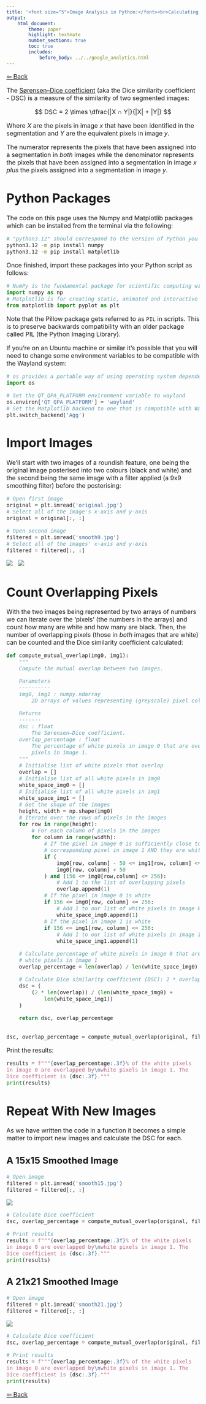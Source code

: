 ```yaml
---
title: '<font size="5">Image Analysis in Python:</font><br>Calculating Overlap and the Dice Coefficient'
output:
    html_document:
        theme: paper
        highlight: textmate
        number_sections: true
        toc: true
        includes:
            before_body: ../../google_analytics.html
---
```


<font size="3">

[⇦ Back](../../python.html)

The [Sørensen–Dice coefficient](https://en.wikipedia.org/wiki/S%C3%B8rensen%E2%80%93Dice_coefficient) (aka the Dice similarity coefficient - DSC) is a measure of the similarity of two segmented images:

$$ DSC = 2 \times \dfrac{|X ∩ Y|}{|X| + |Y|} $$

Where $X$ are the pixels in image $x$ that have been identified in the segmentation and $Y$ are the equivalent pixels in image $y$.

The numerator represents the pixels that have been assigned into a segmentation in *both* images while the denominator represents the pixels that have been assigned into a segmentation in image $x$ *plus* the pixels assigned into a segmentation in image $y$.

Python Packages
===============
The code on this page uses the Numpy and Matplotlib packages which can be installed from the terminal via the following:

```bash
# "python3.12" should correspond to the version of Python you are using
python3.12 -m pip install numpy
python3.12 -m pip install matplotlib
```

Once finished, import these packages into your Python script as follows:

```python
# NumPy is the fundamental package for scientific computing with Python
import numpy as np
# Matplotlib is for creating static, animated and interactive visualizations
from matplotlib import pyplot as plt
```

Note that the Pillow package gets referred to as `PIL` in scripts. This is to preserve backwards compatibility with an older package called PIL (the Python Imaging Library).

If you're on an Ubuntu machine or similar it's possible that you will need to change some environment variables to be compatible with the Wayland system:

```python
# os provides a portable way of using operating system dependent functionality
import os

# Set the QT_QPA_PLATFORM environment variable to wayland
os.environ['QT_QPA_PLATFORM'] = 'wayland'
# Set the Matplotlib backend to one that is compatible with Wayland
plt.switch_backend('Agg')
```

Import Images
=============
We'll start with two images of a roundish feature, one being the original image posterised into two colours (black and white) and the second being the same image with a filter applied (a 9x9 smoothing filter) before the posterising:

```python
# Open first image
original = plt.imread('original.jpg')
# Select all of the image's x-axis and y-axis
original = original[:, :]

# Open second image
filtered = plt.imread('smooth9.jpg')
# Select all of the images' x-axis and y-axis
filtered = filtered[:, :]
```

![](original.jpg) &nbsp; ![](smooth9.jpg)

Count Overlapping Pixels
========================
With the two images being represented by two arrays of numbers we can iterate over the 'pixels' (the numbers in the arrays) and count how many are white and how many are black. Then, the number of overlapping pixels (those in *both* images that are white) can be counted and the Dice similarity coefficient calculated:

```python
def compute_mutual_overlap(img0, img1):
    """
    Compute the mutual overlap between two images.

    Parameters
    ----------
    img0, img1 : numpy.ndarray
        2D arrays of values representing (greyscale) pixel colour values.

    Returns
    -------
    dsc : float
        The Sørensen–Dice coefficient.
    overlap_percentage : float
        The percentage of white pixels in image 0 that are overlapped by white
        pixels in image 1.
    """
    # Initialise list of white pixels that overlap
    overlap = []
    # Initialise list of all white pixels in img0
    white_space_img0 = []
    # Initialise list of all white pixels in img1
    white_space_img1 = []
    # Get the shape of the images
    height, width = np.shape(img0)
    # Iterate over the rows of pixels in the images
    for row in range(height):
        # For each column of pixels in the images
        for column in range(width):
            # If the pixel in image 0 is sufficiently close to the
            # corresponding pixel in image 1 AND they are white
            if (
                img0[row, column] - 50 <= img1[row, column] <=
                img0[row, column] + 50
            ) and (156 <= img0[row,column] <= 256):
                # Add 1 to the list of overlapping pixels
                overlap.append(1)
            # If the pixel in image 0 is white
            if 156 <= img0[row, column] <= 256:
                # Add 1 to our list of white pixels in image 0
                white_space_img0.append(1)
            # If the pixel in image 1 is white
            if 156 <= img1[row, column] <= 256:
                # Add 1 to our list of white pixels in image 1
                white_space_img1.append(1)

    # Calculate percentage of white pixels in image 0 that are overlapped by
    # white pixels in image 1
    overlap_percentage = len(overlap) / len(white_space_img0) * 100

    # Calculate Dice similarity coefficient (DSC): 2 * overlap / whitespace
    dsc = (
        (2 * len(overlap)) / (len(white_space_img0) +
            len(white_space_img1))
    )

    return dsc, overlap_percentage


dsc, overlap_percentage = compute_mutual_overlap(original, filtered)
```

Print the results:

```python
results = f"""{overlap_percentage:.3f}% of the white pixels
in image 0 are overlapped by\nwhite pixels in image 1. The
Dice coefficient is {dsc:.3f}."""
print(results)
```

Repeat With New Images
======================
As we have written the code in a function it becomes a simple matter to import new images and calculate the DSC for each.

A 15x15 Smoothed Image
----------------------
```python
# Open image
filtered = plt.imread('smooth15.jpg')
filtered = filtered[:, :]
```

![](smooth15.jpg)

```python
# Calculate Dice coefficient
dsc, overlap_percentage = compute_mutual_overlap(original, filtered)

# Print results
results = f"""{overlap_percentage:.3f}% of the white pixels
in image 0 are overlapped by\nwhite pixels in image 1. The
Dice coefficient is {dsc:.3f}."""
print(results)
```

A 21x21 Smoothed Image
----------------------
```python
# Open image
filtered = plt.imread('smooth21.jpg')
filtered = filtered[:, :]
```

![](smooth21.jpg)

```python
# Calculate Dice coefficient
dsc, overlap_percentage = compute_mutual_overlap(original, filtered)

# Print results
results = f"""{overlap_percentage:.3f}% of the white pixels
in image 0 are overlapped by\nwhite pixels in image 1. The
Dice coefficient is {dsc:.3f}."""
print(results)
```

[⇦ Back](../../python.html)

</font>
